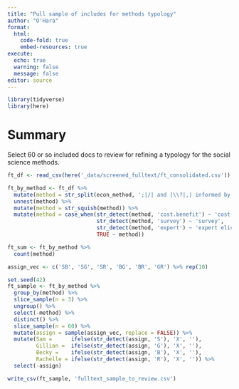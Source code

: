 ```yaml
---
title: "Pull sample of includes for methods typology"
author: "O'Hara"
format: 
  html:
    code-fold: true
    embed-resources: true
execute:
  echo: true
  warning: false
  message: false
editor: source
---
```


```r
library(tidyverse)
library(here)

```

# Summary

Select 60 or so included docs to review for refining a typology for the social science methods.

```r
ft_df <- read_csv(here('_data/screened_fulltext/ft_consolidated.csv'))

ft_by_method <- ft_df %>%
  mutate(method = str_split(econ_method, ';|/| and |\\?|,| informed by ')) %>%
  unnest(method) %>%
  mutate(method = str_squish(method)) %>%
  mutate(method = case_when(str_detect(method, 'cost.benefit') ~ 'cost-benefit assessment',
                            str_detect(method, 'survey') ~ 'survey',
                            str_detect(method, 'expert') ~ 'expert elicitation',
                            TRUE ~ method))

ft_sum <- ft_by_method %>%
  count(method)

assign_vec <- c('SB', 'SG', 'SR', 'BG', 'BR', 'GR') %>% rep(10)

set.seed(42)
ft_sample <- ft_by_method %>%
  group_by(method) %>%
  slice_sample(n = 3) %>%
  ungroup() %>%
  select(-method) %>%
  distinct() %>%
  slice_sample(n = 60) %>%
  mutate(assign = sample(assign_vec, replace = FALSE)) %>%
  mutate(Sam =      ifelse(str_detect(assign, 'S'), 'X', ''),
         Gillian =  ifelse(str_detect(assign, 'G'), 'X', ''),
         Becky =    ifelse(str_detect(assign, 'B'), 'X', ''),
         Rachelle = ifelse(str_detect(assign, 'R'), 'X', '')) %>%
  select(-assign)

write_csv(ft_sample, 'fulltext_sample_to_review.csv')
```

